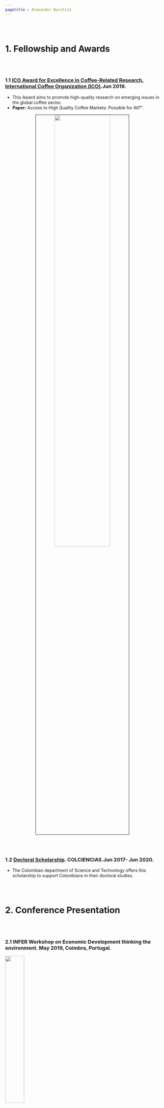 ```yaml
---
pagetitle : Alexander Buriticá
---
```


<br>  </br> <!--- Agrega lineas en blanco --->

# 1. Fellowship and Awards

<br>  </br> <!--- Agrega lineas en blanco --->

### 1.1 <i class="fas fa-trophy"></i> <a href="http://www.ico.org/documents/cy2018-19/ed-2295e-call-for-award-competition.pdf">  **ICO Award for Excellence in Coffee-Related Research**.</a><a href="http://www.ico.org/"> International Coffee Organization (ICO)</a>.Jun 2019.

+ This Award aims to promote high-quality research on emerging issues in the global coffee sector.
+ __Paper:__ Access to High Quality Coffee Markets: Possible for All?”.

<center>
<img src="./images/ICO.png" style="width:60%; border:1px solid; margin-right: 1px"/>
</center>

<br>  </br> <!--- Agrega lineas en blanco --->

### 1.2 <i class="fas fa-trophy"></i> <a href="https://minciencias.gov.co/convocatorias/oportunidades-formacion/convocatoria-doctorados-nacionales-2016">**Doctoral Scholarship**</a>. COLCIENCIAS</a>.Jun 2017- Jun 2020. 

<div align="justify">

+ The Colombian department of Science and Technology offers this scholarship to support Colombians in their doctoral studies.

</div>

<br>  </br> <!--- Agrega lineas en blanco --->

# 2. Conference Presentation

<br>  </br> <!--- Agrega lineas en blanco --->

### 2.1 **INFER Workshop on Economic Development thinking the environment**. May 2019, Coimbra, Portugal.

<img src="./images/infer_logo.jpg" width = "35%"/>

<br>  </br> <!--- Agrega lineas en blanco --->


# 3. Others

### 3.1  Coursera

<img src="./images/coursera_logo.jpg" width = "45%"/>

* <i class="fas fa-medal"></i><a href="https://alexanderburitica.github.io/cursera/ABC_Coursera_ODS.pdf"> **Los Objetivos de Desarrollo Sostenible para las empresas** </a>.

* <i class="fas fa-medal"></i><a href="https://alexanderburitica.github.io/cursera/ABC_Coursera_Big.pdf"> **Introduction to Big Data** </a>.

* <i class="fas fa-medal"></i><a href="https://alexanderburitica.github.io/cursera/ABC_Coursera_Complex.pdf"> **Combining and Analyzing Complex Data** </a>.

* <i class="fas fa-medal"></i><a href="https://alexanderburitica.github.io/cursera/ABC_Coursera_Reprod.pdf"> **Reproducible Templates for Analysis and Dissemination** </a>.


<br>  </br> <!--- Agrega lineas en blanco --->

<br>  </br> <!--- Agrega lineas en blanco --->








